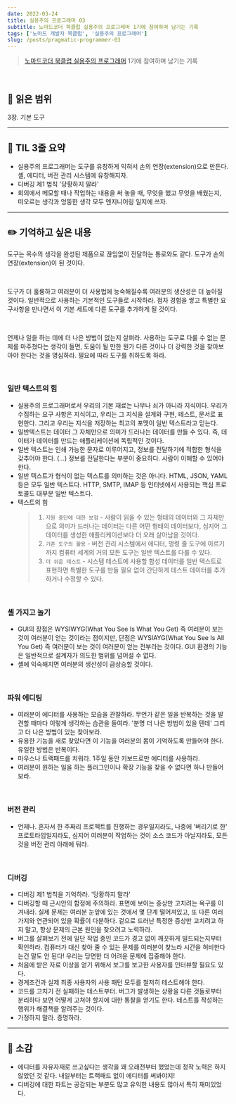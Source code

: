 ```yaml
---
date: 2022-03-24
title: 실용주의 프로그래머 03
subtitle: 노마드코더 북클럽 실용주의 프로그래머 1기에 참여하며 남기는 기록
tags: ['노마드 개발자 북클럽', '실용주의 프로그래머']
slug: /posts/pragmatic-programmer-03
---
```


> [노마드코더 북클럽 실용주의 프로그래머](https://nomadcoders.co/pragmatic-programmer?utm_source=Nomad+Academy&utm_campaign=b21db3e0fc-EMAIL_CAMPAIGN_2022_03_11&utm_medium=email&utm_term=0_4313d957c9-b21db3e0fc-44797189&mc_cid=b21db3e0fc&mc_eid=ada1dd7049) 1기에 참여하며 남기는 기록

<br />

## 📖 읽은 범위

3장. 기본 도구

---

## 📍 TIL 3줄 요약

- 실용주의 프로그래머는 도구를 유창하게 익혀서 손의 연장(extension)으로 만든다. 셸, 에디터, 버전 관리 시스템에 유창해지자.
- 디버깅 제1 법칙 '당황하지 말라'
- 회의에서 메모할 때나 작업하는 내용을 써 놓을 때, 무엇을 했고 무엇을 배웠는지, 떠오르는 생각과 엉뚱한 생각 모두 엔지니어링 일지에 쓰자.

---

## ✏️ 기억하고 싶은 내용

도구는 목수의 생각을 완성된 제품으로 끊임없이 전달하는 통로와도 같다. 도구가 손의 연장(extension)이 된 것이다.

<br />

도구가 더 훌륭하고 여러분이 더 사용법에 능숙해질수록 여러분의 생산성은 더 높아질 것이다. 일반적으로 사용하는 기본적인 도구들로 시작하라. 점차 경험을 쌓고 특별한 요구사항을 만나면서 이 기본 세트에 다른 도구를 추가하게 될 것이다.

<br />

언제나 일을 하는 데에 더 나은 방법이 없는지 살펴라. 사용하는 도구로 다룰 수 없는 문제를 마주쳤다는 생각이 들면, 도움이 될 만한 뭔가 다른 것이나 더 강력한 것을 찾아보아야 한다는 것을 명심하라. 필요에 따라 도구를 취하도록 하라.

<br />

### 일반 텍스트의 힘

- 실용주의 프로그래머로서 우리의 기본 재료는 나무나 쇠가 아니라 지식이다. 우리가 수집하는 요구 사항은 지식이고, 우리는 그 지식을 설계와 구현, 테스트, 문서로 표현한다. 그리고 우리는 지식을 저장하는 최고의 포맷이 일반 텍스트라고 믿는다.
- 일반텍스트는 데이터 그 자체만으로 의미가 드러나는 데이터를 만들 수 있다. 즉, 데이터가 데이터를 만드는 애플리케이션에 독립적인 것이다.
- 일반 텍스트는 인쇄 가능한 문자로 이루어지고, 정보를 전달하기에 적합한 형식을 갖추어야 한다. (...) 정보를 전달한다는 부분이 중요하다. 사람이 이해할 수 있어야 한다.
- 일반 텍스트가 형식이 없는 텍스트를 의미하는 것은 아니다. HTML, JSON, YAML 등은 모두 일반 텍스트다. HTTP, SMTP, IMAP 등 인터넷에서 사용되는 핵심 프로토콜도 대부분 일반 텍스트다.
- 텍스트의 힘
  > 1. `지원 중단에 대한 보험` - 사람이 읽을 수 있는 형태의 데이터와 그 자체만으로 의미가 드러나는 데이터는 다른 어떤 형태의 데이터보다, 심지어 그 데이터를 생성한 애플리케이션보다 더 오래 살아남을 것이다.
  > 2. `기존 도구의 활용` - 버전 관리 시스템에서 에디터, 명령 줄 도구에 이르기까지 컴퓨터 세계의 거의 모든 도구는 일반 텍스트를 다룰 수 있다.
  > 3. `더 쉬운 테스트` - 시스템 테스트에 사용할 합성 데이터를 일반 텍스트로 표현하면 특별한 도구를 만들 필요 없이 간단하게 테스트 데이터를 추가하거나 수정할 수 있다.

<br />

### 셸 가지고 놀기

- GUI의 장점은 WYSIWYG(What You See Is What You Get) 즉 여러분이 보는 것이 여러분이 얻는 것이라는 점이지만, 단점은 WYSIAYG(What You See Is All You Get) 즉 여러분이 보는 것이 여러분이 얻는 전부라는 것이다. GUI 환경의 기능은 일반적으로 설계자가 의도한 범위를 넘어설 수 없다.
- 셸에 익숙해지면 여러분의 생산성이 급상승할 것이다.

<br />

### 파워 에디팅

- 여러분이 에디터를 사용하는 모습을 관찰하라. 무언가 같은 일을 반복하는 것을 발견할 때마다 이렇게 생각하는 습관을 들여라. '분명 더 나은 방법이 있을 텐데' 그리고 더 나은 방법이 있는 찾아보라.
- 유용한 기능을 새로 찾았다면 이 기능을 여러분의 몸이 기억하도록 만들어야 한다. 유일한 방법은 반복이다.
- 마우스나 트랙패드를 치워라. 1주일 동안 키보드로만 에디터를 사용하라.
- 여러분이 원하는 일을 하는 플러그인이나 확장 기능을 찾을 수 없다면 하나 만들어 보라.

<br />

### 버전 관리

- 언제나. 혼자서 한 주짜리 프로젝트를 진행하는 경우일지라도, 나중에 '버리기로 한' 프로토타입일지라도, 심지어 여러분이 작업하는 것이 소스 코드가 아닐지라도, 모든 것을 버전 관리 아래에 둬라.

<br />

### 디버깅

- 디버깅 제1 법칙을 기억하라. '당황하지 말라'
- 디버깅할 때 근시안의 함정에 주의하라. 표면에 보이는 증상만 고치려는 욕구를 이겨내라. 실제 문제는 여러분 눈앞에 있는 것에서 몇 단계 떨어져있고, 또 다른 여러 가지와 연관되어 있을 확률이 다분하다. 겉으로 드러난 특정한 증상만 고치려고 하지 말고, 항상 문제의 근본 원인을 찾으려고 노력하라.
- 버그를 살펴보기 전에 일단 작업 중인 코드가 경고 없이 깨끗하게 빌드되는지부터 확인하라. 컴퓨터가 대신 찾아 줄 수 있는 문제를 여러분이 찾느라 시간을 허비한다는건 말도 안 된다! 우리는 당면한 더 어려운 문제에 집중해야 한다.
- 처음에 받은 자료 이상을 얻기 위해서 보그를 보고한 사용자를 인터뷰할 필요도 있다.
- 경계조건과 실제 최종 사용자의 사용 패턴 모두를 철저히 테스트해야 한다.
- 코드를 고치기 전 실패하는 테스트부터. 버그가 발생하는 상황을 다른 것들로부터 분리하다 보면 어떻게 고쳐야 할지에 대한 통찰을 얻기도 한다. 테스트를 작성하는 행위가 해결책을 알려주는 것이다.
- 가정하지 말라. 증명하라.

---

## 💭 소감

- 에디터를 자유자재로 쓰고싶다는 생각을 꽤 오래전부터 했었는데 정작 노력은 하지 않았던 것 같다. 내일부터는 트랙패드 없이 에디터를 써봐야지!
- 디버깅에 대한 파트는 공감되는 부분도 많고 유익한 내용도 많아서 특히 재미있었다.
